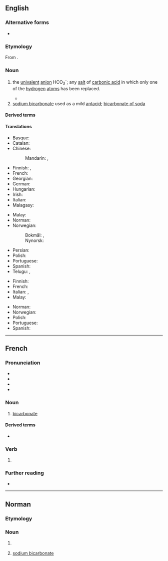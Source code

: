 {{also|Bicarbonate|bicarbonaté}}
==English==

===Alternative forms===
* {{alter|en|bi-carbonate}}

===Etymology===
From {{af|en|bi-|carbonate}}.

===Noun===
{{wikipedia}}
{{en-noun}}

# {{lb|en|chemistry}} the [[univalent]] [[anion]] HCO<sub>3</sub><sup>-</sup>; any [[salt]] of [[carbonic acid]] in which only one of the [[hydrogen]] [[atom]]s has been replaced. {{defdate|from 1814}}
#* {{quote-journal|en|author=William Hyde Wollaston|year=1814|title=A synoptic scale of chemical equivalents|journal=Philosophical Transactions of the Royal Society|volume=104|page=11|passage=The next question that occurs relates to the composition of this crystallized carbonate of potash, which I am induced to call '''bi-carbonate''' of potash, for the purpose of marking more decidedly the distinction between this salt and that which is commonly called a subcarbonate, and in order to refer at once to the double dose of carbonic acid contained in it.}}
# [[sodium bicarbonate]] used as a mild [[antacid]]; [[bicarbonate of soda]]

====Derived terms====
{{der3|en
|bicarbonate of soda
|cobalt-bicarbonate method
|manganese bicarbonate
|potassium bicarbonate
|sodium bicarbonate
}}

====Translations====
{{trans-top|chemistry}}
* Basque: {{t|eu|bikarbonato}}
* Catalan: {{t|ca|bicarbonat|m}}
* Chinese:
*: Mandarin: {{t|cmn|碳酸氢根|tr=tàn suān qīng gēn}}, {{t|cmn|碳酸氢盐|tr=tàn suān qīng yán}}
* Finnish: {{t+|fi|vetykarbonaatti}}, {{t+|fi|bikarbonaatti}}
* French: {{t+|fr|bicarbonate|m}}
* Georgian: {{t|ka|ბიკარბონატი}}
* German: {{t|de|Bicarbonat|n}}
* Hungarian: {{t|hu|bikarbonát}}
* Irish: {{t|ga|décharbónáit|f}}
* Italian: {{t+|it|bicarbonato|m}}
* Malagasy: {{t+|mg|karibonetra}}
{{trans-mid}}
* Malay: {{t|ms|bikarbonat}}
* Norman: {{t|nrf|bicarbonate|m}} {{q|Jersey}}
* Norwegian:
*: Bokmål: {{t|nb|hydrogenkarbonat|n}}, {{t|nb|bikarbonat|n}}
*: Nynorsk: {{t|nn|hydrogenkarbonat|n}}
* Persian: {{t|fa|بی‌کربنات|tr=bikarbonât}}
* Polish: {{t+|pl|wodorowęglan|m}}
* Portuguese: {{t|pt|bicarbonato|m}}
* Spanish: {{t+|es|bicarbonato|m}}
* Telugu: {{t|te|బైకార్బొనేటు}}, {{t|te|ద్వికర్బనితము}} {{qualifier|archaic}}
{{trans-bottom}}

{{trans-top|of soda}}
* Finnish: {{t+|fi|ruokasooda}}
* French: {{t+|fr|bicarbonate|m}}
* Italian: {{t+|it|bicarbonato di sodio|m}}, {{t+|it|bicarbonato|m}}
* Malay: {{t|ms|bikarbonat}}
{{trans-mid}}
* Norman: {{t|nrf|bicarbonate|m}} {{q|Jersey}}
* Norwegian: {{t|no|natron|n}}
* Polish: {{t+|pl|soda oczyszczona|f}}
* Portuguese: {{t|pt|bicarbonato|m}}
* Spanish: {{t+|es|bicarbonato|m}}
{{trans-bottom}}

----

==French==

===Pronunciation===
* {{fr-IPA}}
* {{audio|fr|Fr-Paris--bicarbonate.ogg|Audio (Paris)}}
* {{audio|fr|Fr-bicarbonate.ogg|Audio}}
* {{homophones|fr|bicarbonatent|bicarbonates}}

===Noun===
{{fr-noun|m}}

# {{lb|fr|inorganic chemistry}} [[#English|bicarbonate]]

====Derived terms====
* {{l|fr|bicarbonate de soude}}

===Verb===
{{head|fr|verb form}}

# {{inflection of|fr|bicarbonater||1//3|s|pres|ind|;|1//3|s|pres|sub|;|2|s|imp}}

===Further reading===
* {{R:TLFi}}

----

==Norman==

===Etymology===
{{rfe|nrf}}

===Noun===
{{nrf-noun|m}}

# {{lb|nrf|Jersey|chemistry}} {{l|en|bicarbonate}}
# {{lb|nrf|Jersey}} [[sodium bicarbonate]]